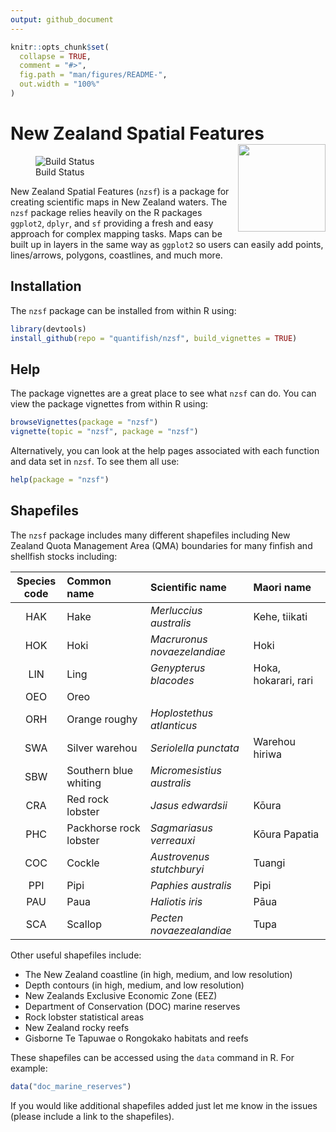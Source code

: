 ```yaml
---
output: github_document
---
```


<!-- README.md is generated from README.Rmd. Please edit that file -->

```r
knitr::opts_chunk$set(
  collapse = TRUE,
  comment = "#>",
  fig.path = "man/figures/README-",
  out.width = "100%"
)
```

# New Zealand Spatial Features <img src="man/figures/logo.png" align="right" height=140/>

![Build Status](https://travis-ci.org/quantifish/nzsf.svg?branch=master)

New Zealand Spatial Features (`nzsf`) is a package for creating scientific maps in New Zealand waters. The `nzsf` package relies heavily on the R packages `ggplot2`, `dplyr`, and `sf` providing a fresh and easy approach for complex mapping tasks. Maps can be built up in layers in the same way as `ggplot2` so users can easily add points, lines/arrows, polygons, coastlines, and much more. 

## Installation

The `nzsf` package can be installed from within R using:

``` r
library(devtools)
install_github(repo = "quantifish/nzsf", build_vignettes = TRUE)
```

## Help

The package vignettes are a great place to see what `nzsf` can do. You can view the package vignettes from within R using:

``` r
browseVignettes(package = "nzsf")
vignette(topic = "nzsf", package = "nzsf")
```

Alternatively, you can look at the help pages associated with each function and data set in `nzsf`. To see them all use:

``` r
help(package = "nzsf")
```

## Shapefiles

The `nzsf` package includes many different shapefiles including New Zealand Quota Management Area (QMA) boundaries for many finfish and shellfish stocks including:

| Species code | Common name            | Scientific name             | Maori name           |
|:------------:|:---------------------- |:--------------------------- |:-------------------- |
| HAK          | Hake                   | *Merluccius australis*      | Kehe, tiikati        |
| HOK          | Hoki                   | *Macruronus novaezelandiae* | Hoki                 |
| LIN          | Ling                   | *Genypterus blacodes*       | Hoka, hokarari, rari |
| OEO          | Oreo                   |                             |                      |
| ORH          | Orange roughy          | *Hoplostethus atlanticus*   |                      |
| SWA          | Silver warehou         | *Seriolella punctata*       | Warehou hiriwa       |
| SBW          | Southern blue whiting  | *Micromesistius australis*  |                      |
| CRA          | Red rock lobster       | *Jasus edwardsii*           | Kōura                |
| PHC          | Packhorse rock lobster | *Sagmariasus verreauxi*     | Kōura Papatia        |
| COC          | Cockle                 | *Austrovenus stutchburyi*   | Tuangi               |
| PPI          | Pipi                   | *Paphies australis*         | Pipi                 |
| PAU          | Paua                   | *Haliotis iris*             | Pāua                 |
| SCA          | Scallop                | *Pecten novaezealandiae*    | Tupa                 |

Other useful shapefiles include:

* The New Zealand coastline (in high, medium, and low resolution)
* Depth contours (in high, medium, and low resolution)
* New Zealands Exclusive Economic Zone (EEZ)
* Department of Conservation (DOC) marine reserves
* Rock lobster statistical areas
* New Zealand rocky reefs
* Gisborne Te Tapuwae o Rongokako habitats and reefs

These shapefiles can be accessed using the `data` command in R. For example:

``` r
data("doc_marine_reserves")
```

If you would like additional shapefiles added just let me know in the issues (please include a link to the shapefiles).
